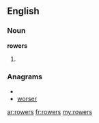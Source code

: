 ==English==

===Noun===
'''rowers'''

# {{plural of|[[rower]]}}

===Anagrams===
* {{alphagram|eorrsw}}
* [[worser#English|worser]]

[[ar:rowers]]
[[fr:rowers]]
[[my:rowers]]